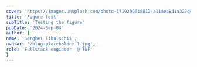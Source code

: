 ```yaml
---
cover: 'https://images.unsplash.com/photo-1719209618812-a11aea8d1a32?q=80&w=2908&auto=format&fit=crop&ixlib=rb-4.0.3&ixid=M3wxMjA3fDB8MHxwaG90by1wYWdlfHx8fGVufDB8fHx8fA%3D%3D'
title: 'Figure test'
subTitle: 'Testing the figure'
pubDate: '2024-Sep-04'
author: {
name: 'Serghei Tibulschii',
avatar: '/blog-placeholder-1.jpg',
role: 'Fullstack engineer  @ TNF'
}
---
```


<Figure
  alt="A cat"
  src='https://images.unsplash.com/photo-1719209618812-a11aea8d1a32?q=80&w=2908&auto=format&fit=crop&ixlib=rb-4.0.3&ixid=M3wxMjA3fDB8MHxwaG90by1wYWdlfHx8fGVufDB8fHx8fA%3D%3D'
  caption="A cat"
  maxHeight={500}
/>

